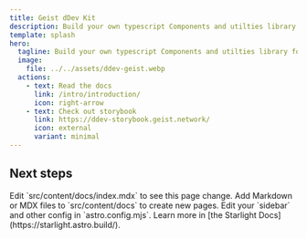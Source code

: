 ```yaml
---
title: Geist dDev Kit 
description: Build your own typescript Components and utilties library for your dApp and agents
template: splash
hero:
  tagline: Build your own typescript Components and utilties library for your dApp and agents
  image:
    file: ../../assets/ddev-geist.webp
  actions:
    - text: Read the docs
      link: /intro/introduction/
      icon: right-arrow
    - text: Check out storybook
      link: https://ddev-storybook.geist.network/
      icon: external
      variant: minimal
---
```



## Next steps

<CardGrid stagger>
	<Card title="Update content" icon="pencil">
		Edit `src/content/docs/index.mdx` to see this page change.
	</Card>
	<Card title="Add new content" icon="add-document">
		Add Markdown or MDX files to `src/content/docs` to create new pages.
	</Card>
	<Card title="Configure your site" icon="setting">
		Edit your `sidebar` and other config in `astro.config.mjs`.
	</Card>
	<Card title="Read the docs" icon="open-book">
		Learn more in [the Starlight Docs](https://starlight.astro.build/).
	</Card>
</CardGrid>
